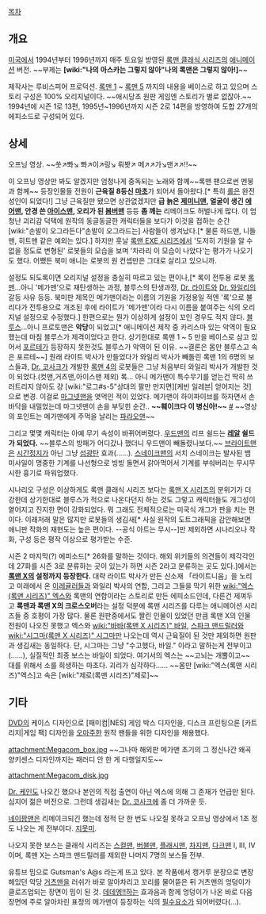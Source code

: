 [[목차]] 
== 개요 ==
[[미국]]에서 1994년부터 1996년까지 매주 토요일 방영된 [[록맨 클래식 시리즈]]의 [[애니메이션]] 버전. ~~부제는 '''[wiki:"나의 아스카는 그렇지 않아"나의 록맨은 그렇지 않아!]'''~~

제작사는 루비스피어 프로덕션. [[록맨 1]] ~ [[록맨 5]] 까지의 내용을 베이스로 하고 있으며 스토리 구성은 100% 오리지널이다. ~~애시당초 원판 게임엔 스토리가 별로 없잖아.~~
1994년에 시즌 1로 13편, 1995년~1996년까지 시즌 2로 14편을 방영하여 도합 27개의 에피소드로 구성되어 있다.
== 상세 == 
{{{#!html
<iframe width="420" height="315" src="http://www.youtube.com/embed/akJygsSXcjw?rel=0" frameborder="0" 
allowfullscreen></iframe>
}}}
오프닝 영상. ~~쑷↗뽜↘ 뽜↗이↗링↘ 뤄봣↗ 메↗↗가↘맨↗↗!!~~


이 오프닝 영상만 봐도 알겠지만 엄청나게 중독되는 노래와 함꼐~~록맨 팬으로썬 멘붕과 함꼐~~ 등장인물들 전원이 '''근육질 8등신 [[마초]]'''가 되어서 돌아왔다.[* 특히 [[롤]]은 완전 성인이 되었다!] 그냥 근육질만 됐으면 상관없겠지만 '''급 늙은 [[제미니맨]], 얼굴이 생긴 [[에어맨]], 안경 쓴 [[아이스맨]], 오리가 된 [[봄버맨]]''' 등등 '''좀 깨는''' 리메이크도 허벌나게 많다. 이 엄청난 괴리감 덕택에 원작의 동글동글한 캐릭터들을 보다가 이것을 접하는 순간 [wiki:"손발이 오그라든다"손발이 오그라드는] 사람들이 생겨났다.[* 물론 하드맨, 니들맨, 히트맨 같은 예외는 있다.]  하지만 훗날 [[록맨 EXE 시리즈]]에서 '도저히 기원을 알 수 없을 정도로 변형된' 로봇들의 모습을 보며 '차라리 이 모습이 나았다'는 평가가 나오기도 했다. 어쨌든 북미 애니는 로봇의 원 컨셉만은 그대로 살리고 있으니까.

설정도 되도록이면 오리지널 설정을 충실히 따르고 있는 편이나,[* 록이 전투용 로봇 [[록맨]]...아니 '메가맨'으로 재탄생하는 과정, 블루스의 탄생과정, [[Dr. 라이트]]와 [[Dr. 와일리]]의 갈등 사유 등등. 북미판 제목인 메가맨이라는 이름의 기원을 가정용일 적엔 '록'으로 불리다가 전투용으로 개조된 후에 라이트가 '메가맨'이라 다시 이름을 붙여주는 식의 오리지널 설정으로 수정했다.] 한편으로는 뭔가 이상하게 설정이 꼬인 경우도 적지 않다. [[블루스]]...아니 프로토맨은 '''악당'''이 되었고[* 애니메이션 제작 중 카리스마 있는 악역이 필요했는데 마침 블루스가 제격이었다고 한다. 상기한대로 록맨 1 ~ 5 만을 베이스로 삼고 있어서 [[포르테]]가 등장하지 못한것도 블루스가 악역이 된 이유. ~~결론은 몸만 블루스고 속은 포르테~~] 원래 라이트 박사가 만들었다가 와일리 박사가 빼돌린 록맨 1의 6명의 보스들과, [[Dr. 코사크]]가 개발한 [[록맨 4]]의 로봇들은 그냥 처음부터 와일리 박사가 개발한 것이 되었다.(컷맨,거츠맨,아이스맨 제외) 록... 아니 메가맨이 특수무기를 얻는건 딱히 쓰러트리지 않아도 걍 [wiki:"로그#s-5"상대의 팔만 만지면][케빈 일레븐| 얻어지는 것]으로 변경. 이걸로 [[마그넷맨]]을 엿먹인 적이 있었다. 메가맨이 하이파이브를 하자면서 손바닥을 내밀었는데 마그넷맨이 손을 부딪힌 순간.. '''~~훼이크다 이 병신아!~~''' [http://www.youtube.com/watch?v=C7dSJN5LgsE #] ~~영상의 포인트는 메가맨에게 주먹을 날리는 [[파라오맨]]~~

그리고 몇몇 캐릭터는 아예 무기 속성이 바뀌어버렸다. [[우드맨]]의 리프 쉴드는 '''[[레알]] 쉴드가 되었다.''' ~~블루스의 방패가 어디갔나 했더니 우드맨이 빼돌렸나보다.~~ [[브라이트맨]]은 [[시간정지]]가 아닌 그냥 [[섬광탄]] 효과(……). [[스네이크맨]]의 서치 스네이크는 발사된 뱀 미사일이 명중한 기계를 나선형으로 빙빙 돌면서 갉아먹어서 기계를 부숴버리는 무시무시한 흉기로 파워업했다.

시나리오 구성은 이상하게도 록맨 클래식 시리즈 보다는 [[록맨 X 시리즈]]의 분위기가 더 강한데 상기한대로 블루스가 적으로 나온다던지 하는 것도 그렇고 캐릭터들도 개그성이 옅어지고 진지한 면이 강화되었다. 뭐 그래도 전체적으로는 미국식 개그가 판을 치는 편이다. 이래저래 말은 많지만 로봇들의 생김새[* 사실 원작의 도트그래픽을 감안해보면 애니판 작화의 재현도는 높은 편이다. --공식 아트는 무시--]만 제외하면 시나리오나 작화, 구성 등은 평작 이상으로 평가받는 수준.

시즌 2 마지막(?) 에피소드[* 26화를 말하는 것이다. 해외 위키들의 의견들이 제각각인데 27화를 시즌 3로 분류하는 곳이 있는가 하면 시즌 2라고 분류하는 곳도 있다.]에서는 '''[[록맨 X]]의 설정까지 등장한다.'''
대략 라이트 박사가 만든 신소재 「라이트니움」을 노리고 미래에서 온 [[이레귤러]]들과 와일리 박사의 연합, 그리고 그들을 막기 위한 [[wiki:"엑스(록맨 시리즈)" 엑스]]와 록맨의 연합이라는 스토리로 만든 에피소드인데, 다른건 제껴두고 '''록맨과 록맨 X의 크로스오버'''라는 설정 덕분에 록맨 시리즈를 다루는 애니메이션 시리즈들 중 호평이 가장 많다.
물론 원판중에서도 짤린 인물이 있었던 만큼 록맨 X의 인물 전원이 나오진 못했고 엑스와 [[wiki:"바바(록맨 X 시리즈)" 바일]], [[스파크 맨드릴러]]와 [[wiki:"시그마(록맨 X 시리즈)" 시그마]]만 나오는데 역시 근육질이 된 것만 제외하면 원판과 생김새는 동일하다. 단, 시그마는 그냥 "수고했다, 바일." 이라고 말하는게 전부이고(......), 실질적인 최종 보스는 바일이 되었다. 여기서의 엑스는 ~~고뇌는 개뿔이고~~ 대를 위해서 소를 희생하는 마초다. 괴리가 심각하다...... ~~몸만 [wiki:"엑스(록맨 시리즈)"엑스]고 속은 [wiki:"제로(록맨 시리즈)"제로]~~
== 기타 == 
[[DVD]]의 케이스 디자인으로 [패미컴|NES] 게임 박스 디자인을, 디스크 프린팅으론 [카트리지|게임 팩] 디자인을 [[오마주]]한 원작 팬들을 위한 디자인을 채용했다.

attachment:Megacom_box.jpg
~~그나마 해외판 메가맨 초기의 그 정신나간 왜곡 양키센스 디자인까지는 패러디 안 한 게 다행일지도~~

attachment:Megacom_disk.jpg

[[Dr. 케인]]도 나오긴 했으나 본인의 직접 출연이 아닌 엑스에 의해 그 존재가 언급만 된다. 심지어 젊은 버전으로. 그런데 생김새는 [[Dr. 코사크]]에 좀 더 가까운 듯.

[[네이팜맨]]은 리메이크되긴 했는데 정적 단 한 번도 나오질 못하고 오프닝 영상에서 1초 정도 나오는 게 전부이다. [[지못미]].

나오지 못한 보스는 클래식 시리즈는 [[스컬맨]], [[버블맨]], [[플래시맨]], [[차지맨]], [[다크맨]] I, III, IV이며, 록맨 X는 스파크 맨드릴러를 제외한 나머지 7명의 보스들 전부.

유튜브 밈으로 Gutsman's A@s 라는게 뜨고 있다. 본 작품에서 캥거루 분장으로 변장해있던 악당 [[거츠맨]]을 러쉬가 바로 알아차리고 꼬리를 물어뜯은 뒤 거츠맨의 엉덩이가 클로즈업되는 장면이 밈이 된 것. [[브로리|데데엥!!]]하는 효과음과 함께 엉덩이가 나온 바로 다음 장면에 주로 알아차린 표정의 메가맨이 등장하는 식의 [[필수요소]]가 되어버렸다(...).
